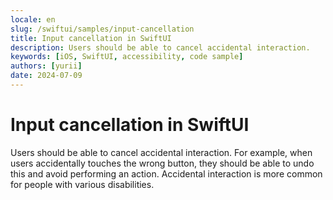 ```yaml
---
locale: en
slug: /swiftui/samples/input-cancellation
title: Input cancellation in SwiftUI
description: Users should be able to cancel accidental interaction.
keywords: [iOS, SwiftUI, accessibility, code sample]
authors: [yurii]
date: 2024-07-09
---
```


# Input cancellation in SwiftUI

Users should be able to cancel accidental interaction. For example, when users accidentally touches the wrong button, they should be able to undo this and avoid performing an action. Accidental interaction is more common for people with various disabilities.

<CodeSample id="input-cancellation" framework="swiftui" locale="en"/>

